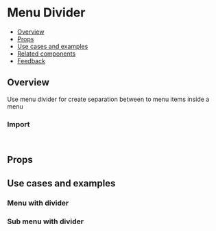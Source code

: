 
<Meta of={MenuDividerStories} />

# Menu Divider

- [Overview](#overview)
- [Props](#props)
- [Use cases and examples](#use-cases-and-examples)
- [Related components](#related-components)
- [Feedback](#feedback)

## Overview

Use menu divider for create separation between to menu items inside a menu

<Canvas of={MenuDividerStories.Overview} />

### Import

```js
import { MenuDivider } from "@vibe/core";
```

## Props

<PropsTable />

## Use cases and examples

### Menu with divider

<Canvas of={MenuDividerStories.MenuWithDivider} />

### Sub menu with divider

<Canvas of={MenuDividerStories.SubMenuWithDivider} />

